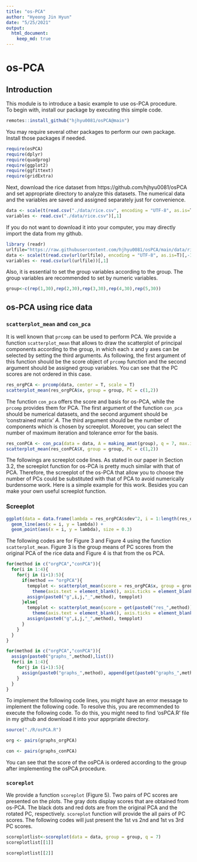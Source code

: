 ```yaml
---
title: "os-PCA"
author: "Hyeong Jin Hyun"
date: "5/25/2021"
output: 
  html_document: 
    keep_md: true
---
```

# os-PCA

## Introduction

This module is to introduce a basic example to use os-PCA procedure.  
To begin with, install our package by executing this simple code.
```r
remotes::install_github("hjhyu0081/osPCA@main")
```
You may require several other packages to perform our own package. Install those packages if needed.
```r
require(osPCA)
require(dplyr)
require(quadprog)
require(ggplot2)
require(ggfittext)
require(gridExtra)
```


Next, download the rice dataset from https://github.com/hjhyu0081/osPCA and set appropriate directory to analyze this datasets. The numerical data and the variables are saved and assigned separately just for convenience.

```r
data <- scale(t(read.csv("./data/rice.csv", encoding = "UTF-8", as.is=T)[,-1]))
variables <- read.csv("./data/rice.csv")[,1]
```

If you do not want to download it into your computer, you may directly import the data from my github.
```r
library (readr)
urlfile="https://raw.githubusercontent.com/hjhyu0081/osPCA/main/data/rice.csv"
data <- scale(t(read.csv(url(urlfile), encoding = "UTF-8", as.is=T)[,-1]))
variables <- read.csv(url(urlfile))[,1]
```


Also, it is essential to set the group variables according to the group. The group variables are recommended to set by numeric variables.

```r
group<-c(rep(1,30),rep(2,30),rep(3,30),rep(4,30),rep(5,30))
```


## os-PCA using rice data

### `scatterplot_mean` and `con_pca`

It is well known that `prcomp` can be used to perform PCA. We provide a function `scatterplot_mean` that allows to draw the scatterplot of principal components according to the group, in which each x and y axes can be selected by setting the third arguments. As following, the first argument of this function should be the score object of `prcomp` function and the second argument should be assigned group variables. You can see that the PC scores are not ordered in this case.

```r
res_orgPCA <- prcomp(data, center = T, scale = T)
scatterplot_mean(res_orgPCA$x, group = group, PC = c(1,2))
```


The function `con_pca` offers the score and basis for os-PCA, while the `prcomp` provides them for PCA. The first argument of the function `con_pca` should be numerical datasets, and the second argument should be 'constrained matrix' $A$. The third argument should be the number of components which is chosen by screeplot. Moreover, you can select the number of maximum iteration and tolerance error for the basis.

```r
res_conPCA <- con_pca(data = data, A = making_amat(group), q = 7, max.iter=100, tol = 10^{-5})
scatterplot_mean(res_conPCA$X, group = group, PC = c(1,2))
```

The followings are screeplot code lines. As stated in our paper in Section 3.2, the screeplot function for os-PCA is pretty much similar with that of PCA. Therefore, the screeplot of the os-PCA that allow you to choose the number of PCs could be substituted with that of PCA to avoid numerically burdensome work. Here is a simple example for this work. Besides you can make your own useful screeplot function.

### Screeplot
```r
ggplot(data = data.frame(lambda = res_orgPCA$sdev^2, i = 1:length(res_orgPCA$sdev))) +
  geom_line(aes(x = i, y = lambda)) +
  geom_point(aes(x = i, y = lambda), size = 0.3)
```

The following codes are for Figure 3 and Figure 4 using the function `scatterplot_mean`. Figure 3 is the group means of PC scores from the original PCA of the rice data and Figure 4 is that from the os PCA.
```r
for(method in c("orgPCA","conPCA")){
  for(i in 1:4){
    for(j in (i+1):5){
      if(method == "orgPCA"){
        tempplot <- scatterplot_mean(score = res_orgPCA$x, group = group, PC = c(i,j)) + theme_bw() +
          theme(axis.text = element_blank(), axis.ticks = element_blank(), axis.title = element_blank(), legend.position = "none")
        assign(paste0("g",i,j,"_",method), tempplot)
      }else{
        tempplot <- scatterplot_mean(score = get(paste0("res_",method))$X, group = group, PC = c(i,j)) + theme_bw() +
          theme(axis.text = element_blank(), axis.ticks = element_blank(), axis.title = element_blank(), legend.position = "none")
        assign(paste0("g",i,j,"_",method), tempplot)
      }
    }
  }
}
```

```r
for(method in c("orgPCA","conPCA")){
  assign(paste0("graphs_",method),list())
  for(i in 1:4){
    for(j in (i+1):5){
      assign(paste0("graphs_",method), append(get(paste0("graphs_",method)), list(get(paste0("g",i,j,"_",method)))))
    }
  }
}
```

To implement the following code lines, you might have an error message to implement the following code. To resolve this, you are recommended to execute the following code. To do this, you might need to find 'osPCA.R' file in my github and download it into your apprpriate directory.

```r
source("./R/osPCA.R")
```

```r
org <- pairs(graphs_orgPCA)
```

```r
con <- pairs(graphs_conPCA)
```

You can see that the score of the osPCA is ordered according to the group after implementing the osPCA procedure. 

### `scoreplot`
We provide a function `scoreplot` (Figure 5). Two pairs of PC scores are presented on the plots. The gray dots display scores that are obtained from os-PCA. The black dots and red dots are from the original PCA and the rotated PC, respectively. `scoreplot` function will provide the all pairs of PC scores. The following codes will just present the 1st vs 2nd and 1st vs 3rd PC scores. 

```r
scoreplotlist<-scoreplot(data = data, group = group, q = 7)
scoreplotlist[[1]]
```
```r
scoreplotlist[[2]]
```
